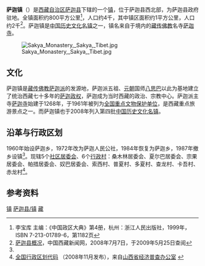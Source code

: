 {{中国乡级行政区
| 行政区全称 = 萨迦镇
| 景观照片文件名 =
| 景观照片描述 =
| 汉语拼音 = 
| 上级行政区 = [[西藏自治区|西藏自治区]][[萨迦县|萨迦县]]
| 行政区类别 = [[镇|镇]]
| 行政区划代码 = 542325100
| 地理坐标 = {{coord|28.907|N|88.022|E|display=inline,title|scale:100000_region:CN}}
| 总面积 = 800平方公里
| 户籍人口 =
| 户籍人口年份 =
| 常住人口 = 4334人<ref>第五次人口普查数，据中国统计出版社《[http://www.stats.gov.cn/tjshujia/dzcbw/t20050302_402232604.htm 中国乡、镇、街道人口资料] {{webarchive|url=https://web.archive.org/web/20081202052516/http://www.stats.gov.cn/tjshujia/dzcbw/t20050302_402232604.htm |date=2008-12-02 }}》光盘</ref>
| 常住人口年份 = 2000年
| 人口密度 =
| 领导人职务1 =
| 领导人姓名1 =
| 领导人职务2 =
| 领导人姓名2 =
| 行政区划 = 5个[[居委会|居委会]]、6个[[村委会|村委会]]
| 官方网站 =
| 政府驻地 =
| 邮政编码 =
| 毗邻行政区 = 
| 位置图文件名 = 
| 位置图描述 = 
}}
'''萨迦镇'''（{{bo|z=ས་སྐྱ་|w=}}）是[[西藏自治区|西藏自治区]][[萨迦县|萨迦县]]下辖的一个[[镇|镇]]，位于萨迦县西北部，为萨迦县政府驻地。全镇面积约800平方公里<ref name="dd">李宝库 主编：《中国政区大典》第4册，杭州：浙江人民出版社，1999年，ISBN 7-213-01789-6，第1182页</ref>，人口约4千，其中镇区面积约1平方公里，人口约2千<ref>[http://www.chinatibetnews.com/xizang/rikaze/2008-07/07/content_120465.htm 萨迦县概况]{{dead link|date=2018年4月 |bot=InternetArchiveBot |fix-attempted=yes }}，中国西藏新闻网，2008年7月7日，于2009年5月25日查阅</ref>。萨迦镇是[[中国历史文化名镇|中国历史文化名镇]]之一，镇名来自于境内的[[藏传佛教|藏传佛教]]名寺[[萨迦寺|萨迦寺]]。

[[File:Sakya_Monastery,_Sakya,_Tibet.jpg|thumb]]
==文化==
萨迦镇是[[藏传佛教|藏传佛教]][[萨迦派|萨迦派]]的发源地，萨迦派五祖、[[元朝|元朝]]国师[[八思巴|八思巴]]以此为基地建立了统治西藏七十多年的[[萨迦政权|萨迦政权]]，萨迦成为当时西藏的政治、宗教中心。萨迦派主寺[[萨迦寺|萨迦寺]]始建于1268年，于1961年被列为[[全国重点文物保护单位|全国重点文物保护单位]]，是西藏重点旅游景点之一。而萨迦镇也于2008年列入第四批[[中国历史文化名镇|中国历史文化名镇]]。

==沿革与行政区划==
1960年始设萨迦乡，1972年改为萨迦人民公社，1984年恢复为萨迦乡，1987年撤乡设镇<ref name="dd" />。现辖5个[[社区居委会|社区居委会]]、6个[[行政村|行政村]]：桑木林居委会、夏尔巴居委会、宗果居委会、帕措居委会、奴巴居委会、索西村、普夏村、多夏村、查龙村、卡吾村、赤龙村<ref>[http://www.sxjjpc.gov.cn/wjtz/200811070062_1_0.rar 全国行政区划代码] {{webarchive|url=https://web.archive.org/web/20110707041746/http://www.sxjjpc.gov.cn/wjtz/200811070062_1_0.rar |date=2011-07-07 }}（2008年11月发布），来自[http://www.sxjjpc.gov.cn/wjtz/200811070062.htm 山西省经济普查办公室] {{webarchive|url=https://web.archive.org/web/20110707041839/http://www.sxjjpc.gov.cn/wjtz/200811070062.htm |date=2011-07-07 }}</ref>。

==参考资料==
{{Reflist}}

{{萨迦县行政区划}}
{{中国历史文化名镇}}

[[Category:萨迦县|镇]]
[[Category:日喀则市乡镇|萨迦县/镇]]
[[Category:中国历史文化名镇|藏]]